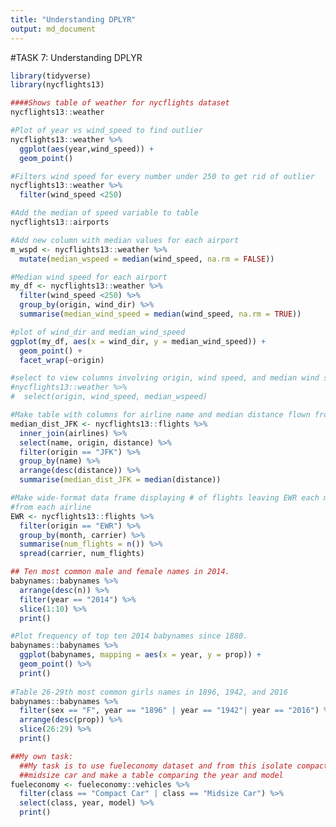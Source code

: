 ```yaml
---
title: "Understanding DPLYR"
output: md_document
---
```

#TASK 7: Understanding DPLYR

```r
library(tidyverse)
library(nycflights13)

####Shows table of weather for nycflights dataset
nycflights13::weather

#Plot of year vs wind_speed to find outlier
nycflights13::weather %>%
  ggplot(aes(year,wind_speed)) +
  geom_point()

#Filters wind speed for every number under 250 to get rid of outlier
nycflights13::weather %>%
  filter(wind_speed <250)

#Add the median of speed variable to table
nycflights13::airports

#Add new column with median values for each airport
m_wspd <- nycflights13::weather %>%
  mutate(median_wspeed = median(wind_speed, na.rm = FALSE))

#Median wind speed for each airport
my_df <- nycflights13::weather %>%
  filter(wind_speed <250) %>%
  group_by(origin, wind_dir) %>%
  summarise(median_wind_speed = median(wind_speed, na.rm = TRUE))

#plot of wind_dir and median_wind_speed
ggplot(my_df, aes(x = wind_dir, y = median_wind_speed)) +
  geom_point() +
  facet_wrap(~origin)

#select to view columns involving origin, wind speed, and median wind speed
#nycflights13::weather %>%
#  select(origin, wind_speed, median_wspeed)

#Make table with columns for airline name and median distance flown from JFK
median_dist_JFK <- nycflights13::flights %>%
  inner_join(airlines) %>%
  select(name, origin, distance) %>%
  filter(origin == "JFK") %>%
  group_by(name) %>%
  arrange(desc(distance)) %>%
  summarise(median_dist_JFK = median(distance))

#Make wide-format data frame displaying # of flights leaving EWR each month,
#from each airline
EWR <- nycflights13::flights %>%
  filter(origin == "EWR") %>%
  group_by(month, carrier) %>%
  summarise(num_flights = n()) %>%
  spread(carrier, num_flights)

## Ten most common male and female names in 2014. 
babynames::babynames %>%
  arrange(desc(n)) %>%
  filter(year == "2014") %>%
  slice(1:10) %>%
  print()

#Plot frequency of top ten 2014 babynames since 1880.
babynames::babynames %>%
  ggplot(babynames, mapping = aes(x = year, y = prop)) +
  geom_point() %>%
  print()
  
#Table 26-29th most common girls names in 1896, 1942, and 2016
babynames::babynames %>%
  filter(sex == "F", year == "1896" | year == "1942"| year == "2016") %>%
  arrange(desc(prop)) %>%
  slice(26:29) %>%
  print()

##My own task:
  ##My task is to use fueleconomy dataset and from this isolate compact car from
  ##midsize car and make a table comparing the year and model
fueleconomy <- fueleconomy::vehicles %>%
  filter(class == "Compact Car" | class == "Midsize Car") %>%
  select(class, year, model) %>%
  print()
```





